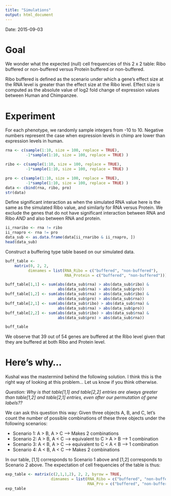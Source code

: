 ```yaml
---
title: "Simulations"
output: html_document
---
```


Date: 2015-09-03

Goal
====

We wonder what the expected (null) cell frequencies of this 2 x 2 table: Ribo buffered or non-buffered versus Protein buffered or non-buffered. 

Ribo buffered is defined as the scenario under which a gene's effect size at the RNA level is greater than the effect size at the Ribo level. Effect size is computed as the absolute value of log2 fold change of expression values between Human and Chimpanzee. 


Experiment
==========

For each phenotype, we randomly sample integers from -10 to 10. Negative
numbers represent the case when expression levels in chimp are lower
than expression levels in human. 

```r
rna <- c(sample(1:10, size = 100, replace = TRUE),
         -1*sample(1:10, size = 100, replace = TRUE) )

ribo <- c(sample(1:10, size = 100, replace = TRUE),
         -1*sample(1:10, size = 100, replace = TRUE) )

pro <- c(sample(1:10, size = 100, replace = TRUE),
         -1*sample(1:10, size = 100, replace = TRUE) )
data <- cbind(rna, ribo, pro)
str(data)
```

Define significant interaction as when the simulated RNA value here
is the same as the simulated Ribo value, and similarly for RNA 
versus Protein. We exclude the genes that do not have significant
interaction between RNA and Ribo *AND* and also between RNA and protein.


```r
ii_rnaribo <- rna != ribo
ii_rnapro <- rna != pro
data_sub <- as.data.frame(data[ii_rnaribo & ii_rnapro, ])
head(data_sub)
```

Construct a buffering type table based on our simulated data.

```r
buff_table <- 
    matrix(0, 2, 2,
          dimnames = list(RNA_Ribo = c("buffered", "non-buffered"),
                          RNA_Protein = c("buffered", "non-buffered")))

buff_table[1,1] <- sum(abs(data_sub$rna) > abs(data_sub$ribo) &
                       abs(data_sub$rna) > abs(data_sub$pro))
buff_table[1,2] <- sum(abs(data_sub$rna) > abs(data_sub$ribo) &
                       abs(data_sub$pro) > abs(data_sub$rna))
buff_table[2,1] <- sum(abs(data_sub$ribo) > abs(data_sub$rna) &
                       abs(data_sub$rna) > abs(data_sub$pro))
buff_table[2,2] <- sum(abs(data_sub$ribo) > abs(data_sub$rna) &
                       abs(data_sub$pro) > abs(data_sub$rna))

buff_table
```


We observe that 39 out of 54 genes are buffered at the Ribo level
given that they are buffered at both Ribo and Protein level.


Here's why...
=============

Kushal was the mastermind behind the following solution. I think this is the right way of looking at this problem... Let us know if you think otherwise. 

*Question: Why is that table[1,1] and table[2,2] entries are always greater than table[1,2] and table[2,1] entries, even after our permutation of gene labels??*

We can ask this question this way: Given three objects A, B, and C, let's count the number of possible combinations of these three objects under the following scenarios:

* Scenario 1: A > B, A > C --> Makes 2 combinations
* Scenario 2: A > B, A < C --> equivalent to C > A > B --> 1 combination
* Scenario 3: A < B, A > C --> equivalent to C < A < B --> 1 combination
* Scenario 4: A < B, A < C --> Makes 2 combinations

In our table, [1,1] corresponds to Scenario 1 above and [1,2] corresponds to Scenario 2 above. The expectation of cell frequencies of the table is thus: 

```r
exp_table <- matrix(c(2,1,1,2), 2, 2, byrow = TRUE,
                    dimnames = list(RNA_Ribo = c("buffered", "non-buffered"),
                                    RNA_Pro = c("buffered", "non-buffered") ) )
exp_table
```







